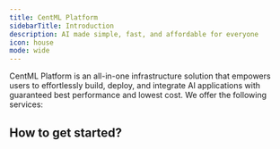 ```yaml
---
title: CentML Platform
sidebarTitle: Introduction
description: AI made simple, fast, and affordable for everyone
icon: house
mode: wide
---
```



CentML Platform is an all-in-one infrastructure solution that empowers users to effortlessly build, deploy, and integrate AI applications with guaranteed best performance and lowest cost. We offer the following services:

<CardGroup cols={2}>
  <HeroCard
    img="/images/Serverless_endpoints.png"
    title="Serverless endpoints"
    description="Easy to integrate serverless LLM endpoints with pay-per-token pricing"
    href="/quickstart"
  />
  <HeroCard
    img="/images/Turnkey_GenAI_deployments.png"
    title="Turnkey GenAI deployments"
    description="Access our application catalog featuring pre-packaged pipelines for common GenAI applications"
    href="/quickstart"
  />
  <HeroCard
    img="/images/Deploy_custom_models.png"
    title="Deploy any model"
    description="Deploy any model, any hardware with guaranteed reliability and scalability"
    href="/quickstart"
  />
  <HeroCard
    img="/images/Multi-cluster_support.png"
    title="Deploy anywhere"
    description="Deploy on your own cloud, on-premises, or on CentML-managed infrastructure."
    href="/quickstart"
  />
</CardGroup>

## How to get started?

<Banner />
